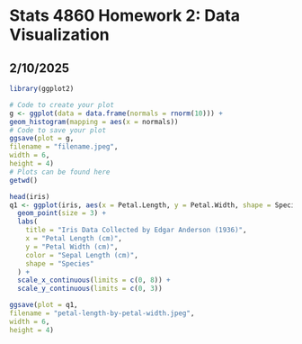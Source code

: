 # Stats 4860 Homework 2: Data Visualization
## 2/10/2025

```r
library(ggplot2)
```

```r
# Code to create your plot
g <- ggplot(data = data.frame(normals = rnorm(10))) +
geom_histogram(mapping = aes(x = normals))
# Code to save your plot
ggsave(plot = g,
filename = "filename.jpeg",
width = 6,
height = 4)
# Plots can be found here
getwd()
```

```r
head(iris)
q1 <- ggplot(iris, aes(x = Petal.Length, y = Petal.Width, shape = Species, color = Sepal.Length)) +
  geom_point(size = 3) +
  labs(
    title = "Iris Data Collected by Edgar Anderson (1936)",
    x = "Petal Length (cm)",
    y = "Petal Width (cm)",
    color = "Sepal Length (cm)",
    shape = "Species"
  ) +
  scale_x_continuous(limits = c(0, 8)) +
  scale_y_continuous(limits = c(0, 3))

ggsave(plot = q1,
filename = "petal-length-by-petal-width.jpeg",
width = 6,
height = 4)
```
